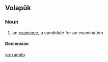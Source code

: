==Volapük==

===Noun===
{{vo-noun}}

# an [[examinee]], a candidate for an examination

====Declension====
{{vo-decl-noun}}

[[vo:xamäb]]